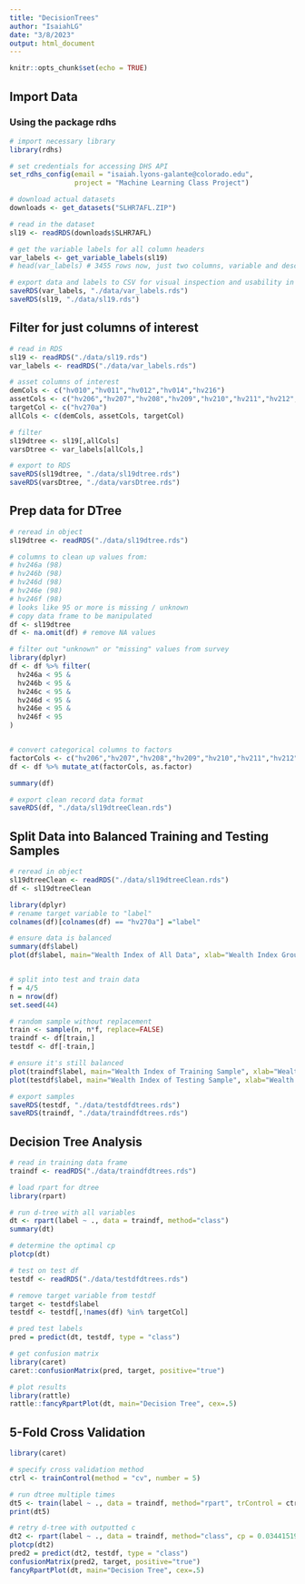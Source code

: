 ```yaml
---
title: "DecisionTrees"
author: "IsaiahLG"
date: "3/8/2023"
output: html_document
---
```


```r
knitr::opts_chunk$set(echo = TRUE)
```


## Import Data

### Using the package rdhs
```r
# import necessary library
library(rdhs)

# set credentials for accessing DHS API
set_rdhs_config(email = "isaiah.lyons-galante@colorado.edu",
                project = "Machine Learning Class Project")

# download actual datasets
downloads <- get_datasets("SLHR7AFL.ZIP")

# read in the dataset
sl19 <- readRDS(downloads$SLHR7AFL)

# get the variable labels for all column headers
var_labels <- get_variable_labels(sl19)
# head(var_labels) # 3455 rows now, just two columns, variable and description

# export data and labels to CSV for visual inspection and usability in other programs
saveRDS(var_labels, "./data/var_labels.rds")
saveRDS(sl19, "./data/sl19.rds")
```

## Filter for just columns of interest
```r
# read in RDS
sl19 <- readRDS("./data/sl19.rds")
var_labels <- readRDS("./data/var_labels.rds")

# asset columns of interest
demCols <- c("hv010","hv011","hv012","hv014","hv216")
assetCols <- c("hv206","hv207","hv208","hv209","hv210","hv211","hv212","hv221","hv227","hv243a","hv243b","hv243c","hv243d","hv243e","hv246a","hv246b","hv246c","hv246d","hv246e","hv246f","hv247")
targetCol <- c("hv270a")
allCols <- c(demCols, assetCols, targetCol)

# filter
sl19dtree <- sl19[,allCols]
varsDtree <- var_labels[allCols,]

# export to RDS
saveRDS(sl19dtree, "./data/sl19dtree.rds")
saveRDS(varsDtree, "./data/varsDtree.rds")
```

## Prep data for DTree
```r
# reread in object
sl19dtree <- readRDS("./data/sl19dtree.rds")

# columns to clean up values from:
# hv246a (98)
# hv246b (98)
# hv246d (98)
# hv246e (98)
# hv246f (98)
# looks like 95 or more is missing / unknown
# copy data frame to be manipulated
df <- sl19dtree
df <- na.omit(df) # remove NA values

# filter out "unknown" or "missing" values from survey
library(dplyr)
df <- df %>% filter(
  hv246a < 95 &
  hv246b < 95 &
  hv246c < 95 &
  hv246d < 95 &
  hv246e < 95 &
  hv246f < 95
)


# convert categorical columns to factors
factorCols <- c("hv206","hv207","hv208","hv209","hv210","hv211","hv212","hv221","hv227","hv243a","hv243b","hv243c","hv243d","hv243e", "hv247","hv270a")
df <- df %>% mutate_at(factorCols, as.factor)

summary(df)

# export clean record data format
saveRDS(df, "./data/sl19dtreeClean.rds")
```

## Split Data into Balanced Training and Testing Samples
```r
# reread in object
sl19dtreeClean <- readRDS("./data/sl19dtreeClean.rds")
df <- sl19dtreeClean

library(dplyr)
# rename target variable to "label"
colnames(df)[colnames(df) == "hv270a"] ="label"

# ensure data is balanced
summary(df$label)
plot(df$label, main="Wealth Index of All Data", xlab="Wealth Index Group", ylab="# of Households", col="purple") # region


# split into test and train data
f = 4/5
n = nrow(df)
set.seed(44)

# random sample without replacement
train <- sample(n, n*f, replace=FALSE)
traindf <- df[train,]
testdf <- df[-train,]

# ensure it's still balanced
plot(traindf$label, main="Wealth Index of Training Sample", xlab="Wealth Index Group", ylab="# of Households", col="darkgreen") # region
plot(testdf$label, main="Wealth Index of Testing Sample", xlab="Wealth Index Group", ylab="# of Households", col="blue") # region

# export samples
saveRDS(testdf, "./data/testdfdtrees.rds")
saveRDS(traindf, "./data/traindfdtrees.rds")
```

## Decision Tree Analysis
```r
# read in training data frame
traindf <- readRDS("./data/traindfdtrees.rds")

# load rpart for dtree
library(rpart)

# run d-tree with all variables
dt <- rpart(label ~ ., data = traindf, method="class")
summary(dt)

# determine the optimal cp
plotcp(dt)

# test on test df
testdf <- readRDS("./data/testdfdtrees.rds")

# remove target variable from testdf
target <- testdf$label
testdf <- testdf[,!names(df) %in% targetCol]

# pred test labels
pred = predict(dt, testdf, type = "class")

# get confusion matrix
library(caret)
caret::confusionMatrix(pred, target, positive="true")

# plot results
library(rattle)
rattle::fancyRpartPlot(dt, main="Decision Tree", cex=.5)
```

## 5-Fold Cross Validation
```r
library(caret)

# specify cross validation method
ctrl <- trainControl(method = "cv", number = 5)

# run dtree multiple times
dt5 <- train(label ~ ., data = traindf, method="rpart", trControl = ctrl)
print(dt5)

# retry d-tree with outputted c
dt2 <- rpart(label ~ ., data = traindf, method="class", cp = 0.03441519)
plotcp(dt2)
pred2 = predict(dt2, testdf, type = "class")
confusionMatrix(pred2, target, positive="true")
fancyRpartPlot(dt, main="Decision Tree", cex=.5)
```